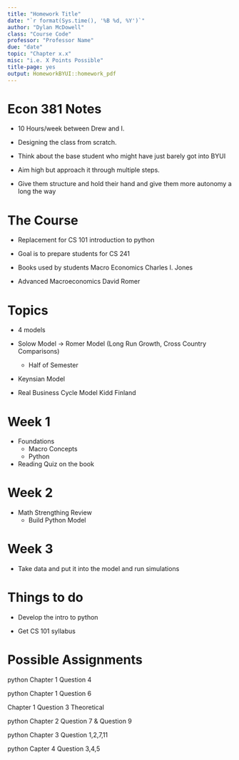 ```yaml
---
title: "Homework Title"
date: "`r format(Sys.time(), '%B %d, %Y')`"
author: "Dylan McDowell"
class: "Course Code"
professor: "Professor Name"
due: "date"
topic: "Chapter x.x"
misc: "i.e. X Points Possible"
title-page: yes
output: HomeworkBYUI::homework_pdf
---
```


# Econ 381 Notes

- 10 Hours/week between Drew and I.

- Designing the class from scratch.

- Think about the base student who might have just barely got into BYUI

- Aim high but approach it through multiple steps. 

- Give them structure and hold their hand and give them more autonomy a long the way

# The Course

- Replacement for CS 101 introduction to python

- Goal is to prepare students for CS 241

- Books used by students Macro Economics Charles I. Jones

- Advanced Macroeconomics David Romer

# Topics

- 4 models

- Solow Model -> Romer Model (Long Run Growth, Cross Country Comparisons)
  - Half of Semester
  
- Keynsian Model

- Real Business Cycle Model Kidd Finland

# Week 1

- Foundations
  - Macro Concepts
  - Python
  
- Reading Quiz on the book
  
# Week 2

- Math Strengthing Review
  - Build Python Model
  
# Week 3

- Take data and put it into the model and run simulations

  
# Things to do

- Develop the intro to python 

- Get CS 101 syllabus

# Possible Assignments

python Chapter 1 Question 4

python Chapter 1 Question 6

Chapter 1 Question 3 Theoretical

python Chapter 2 Question 7 & Question 9

python Chapter 3 Question 1,2,7,11

python Capter 4 Question 3,4,5

